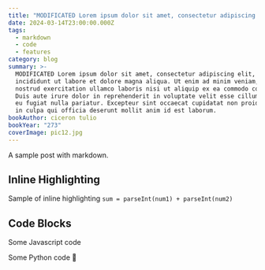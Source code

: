 ```yaml
---
title: "MODIFICATED Lorem ipsum dolor sit amet, consectetur adipiscing elit,"
date: 2024-03-14T23:00:00.000Z
tags:
  - markdown
  - code
  - features
category: blog
summary: >-
  MODIFICATED Lorem ipsum dolor sit amet, consectetur adipiscing elit, sed do eiusmod tempor
  incididunt ut labore et dolore magna aliqua. Ut enim ad minim veniam, quis
  nostrud exercitation ullamco laboris nisi ut aliquip ex ea commodo consequat.
  Duis aute irure dolor in reprehenderit in voluptate velit esse cillum dolore
  eu fugiat nulla pariatur. Excepteur sint occaecat cupidatat non proident, sunt
  in culpa qui officia deserunt mollit anim id est laborum.
bookAuthor: ciceron tulio
bookYear: "273"
coverImage: pic12.jpg
---
```


A sample post with markdown.

## Inline Highlighting

Sample of inline highlighting `sum = parseInt(num1) + parseInt(num2)`

## Code Blocks

Some Javascript code

Some Python code 🐍
